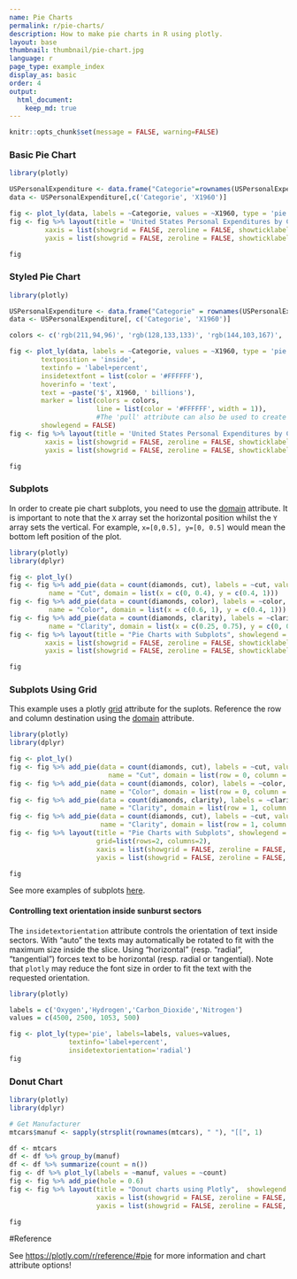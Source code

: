 ```yaml
---
name: Pie Charts
permalink: r/pie-charts/
description: How to make pie charts in R using plotly.
layout: base
thumbnail: thumbnail/pie-chart.jpg
language: r
page_type: example_index
display_as: basic
order: 4
output:
  html_document:
    keep_md: true
---
```


```r
knitr::opts_chunk$set(message = FALSE, warning=FALSE)
```
### Basic Pie Chart

```r
library(plotly)

USPersonalExpenditure <- data.frame("Categorie"=rownames(USPersonalExpenditure), USPersonalExpenditure)
data <- USPersonalExpenditure[,c('Categorie', 'X1960')]

fig <- plot_ly(data, labels = ~Categorie, values = ~X1960, type = 'pie')
fig <- fig %>% layout(title = 'United States Personal Expenditures by Categories in 1960',
         xaxis = list(showgrid = FALSE, zeroline = FALSE, showticklabels = FALSE),
         yaxis = list(showgrid = FALSE, zeroline = FALSE, showticklabels = FALSE))

fig
```

### Styled Pie Chart

```r
library(plotly)

USPersonalExpenditure <- data.frame("Categorie" = rownames(USPersonalExpenditure), USPersonalExpenditure)
data <- USPersonalExpenditure[, c('Categorie', 'X1960')]

colors <- c('rgb(211,94,96)', 'rgb(128,133,133)', 'rgb(144,103,167)', 'rgb(171,104,87)', 'rgb(114,147,203)')

fig <- plot_ly(data, labels = ~Categorie, values = ~X1960, type = 'pie',
        textposition = 'inside',
        textinfo = 'label+percent',
        insidetextfont = list(color = '#FFFFFF'),
        hoverinfo = 'text',
        text = ~paste('$', X1960, ' billions'),
        marker = list(colors = colors,
                      line = list(color = '#FFFFFF', width = 1)),
                      #The 'pull' attribute can also be used to create space between the sectors
        showlegend = FALSE)
fig <- fig %>% layout(title = 'United States Personal Expenditures by Categories in 1960',
         xaxis = list(showgrid = FALSE, zeroline = FALSE, showticklabels = FALSE),
         yaxis = list(showgrid = FALSE, zeroline = FALSE, showticklabels = FALSE))

fig
```

### Subplots
In order to create pie chart subplots, you need to use the [domain](https://plotly.com/javascript/reference/#pie-domain) attribute. It is important to note that the `X` array set the horizontal position whilst the `Y` array sets the vertical. For example, `x=[0,0.5], y=[0, 0.5]` would mean the bottom left position of the plot.
```r
library(plotly)
library(dplyr)

fig <- plot_ly()
fig <- fig %>% add_pie(data = count(diamonds, cut), labels = ~cut, values = ~n,
          name = "Cut", domain = list(x = c(0, 0.4), y = c(0.4, 1)))
fig <- fig %>% add_pie(data = count(diamonds, color), labels = ~color, values = ~n,
          name = "Color", domain = list(x = c(0.6, 1), y = c(0.4, 1)))
fig <- fig %>% add_pie(data = count(diamonds, clarity), labels = ~clarity, values = ~n,
          name = "Clarity", domain = list(x = c(0.25, 0.75), y = c(0, 0.6)))
fig <- fig %>% layout(title = "Pie Charts with Subplots", showlegend = F,
         xaxis = list(showgrid = FALSE, zeroline = FALSE, showticklabels = FALSE),
         yaxis = list(showgrid = FALSE, zeroline = FALSE, showticklabels = FALSE))

fig
```

### Subplots Using Grid
This example uses a plotly [grid](https://plotly.com/javascript/reference/#layout-grid) attribute for the suplots. Reference the row and column destination using the [domain](https://plotly.com/javascript/reference/#pie-domain) attribute.
```r
library(plotly)
library(dplyr)

fig <- plot_ly()
fig <- fig %>% add_pie(data = count(diamonds, cut), labels = ~cut, values = ~n,
                         name = "Cut", domain = list(row = 0, column = 0))
fig <- fig %>% add_pie(data = count(diamonds, color), labels = ~color, values = ~n,
                       name = "Color", domain = list(row = 0, column = 1))
fig <- fig %>% add_pie(data = count(diamonds, clarity), labels = ~clarity, values = ~n,
                       name = "Clarity", domain = list(row = 1, column = 0))
fig <- fig %>% add_pie(data = count(diamonds, cut), labels = ~cut, values = ~n,
                       name = "Clarity", domain = list(row = 1, column = 1))
fig <- fig %>% layout(title = "Pie Charts with Subplots", showlegend = F,
                      grid=list(rows=2, columns=2),
                      xaxis = list(showgrid = FALSE, zeroline = FALSE, showticklabels = FALSE),
                      yaxis = list(showgrid = FALSE, zeroline = FALSE, showticklabels = FALSE))

fig
```

See more examples of subplots [here](https://plotly.com/r/subplots/).

#### Controlling text orientation inside sunburst sectors

The `insidetextorientation` attribute controls the orientation of text inside sectors. With "auto" the texts may automatically be rotated to fit with the maximum size inside the slice. Using "horizontal" (resp. "radial", "tangential") forces text to be horizontal (resp. radial or tangential). Note that `plotly` may reduce the font size in order to fit the text with the requested orientation.

```r
library(plotly)

labels = c('Oxygen','Hydrogen','Carbon_Dioxide','Nitrogen')
values = c(4500, 2500, 1053, 500)

fig <- plot_ly(type='pie', labels=labels, values=values, 
               textinfo='label+percent',
               insidetextorientation='radial')
fig
```
### Donut Chart

```r
library(plotly)
library(dplyr)

# Get Manufacturer
mtcars$manuf <- sapply(strsplit(rownames(mtcars), " "), "[[", 1)

df <- mtcars
df <- df %>% group_by(manuf)
df <- df %>% summarize(count = n())
fig <- df %>% plot_ly(labels = ~manuf, values = ~count)
fig <- fig %>% add_pie(hole = 0.6)
fig <- fig %>% layout(title = "Donut charts using Plotly",  showlegend = F,
                      xaxis = list(showgrid = FALSE, zeroline = FALSE, showticklabels = FALSE),
                      yaxis = list(showgrid = FALSE, zeroline = FALSE, showticklabels = FALSE))

fig
```

#Reference

See [https://plotly.com/r/reference/#pie](https://plotly.com/r/reference/#pie) for more information and chart attribute options!
